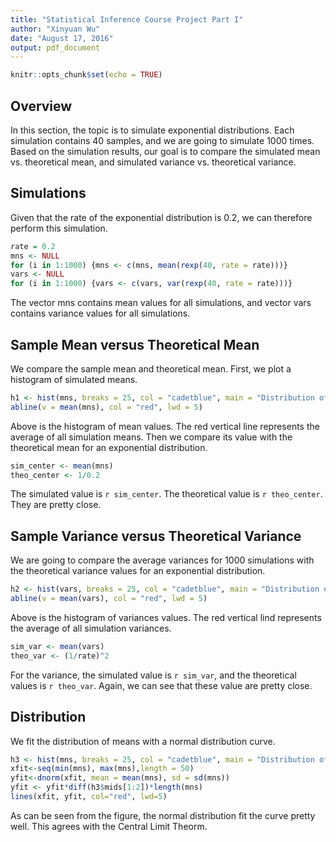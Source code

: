 ---
title: "Statistical Inference Course Project Part I"
author: "Xinyuan Wu"
date: "August 17, 2016"
output: pdf_document
---

```{r setup, include=FALSE}
knitr::opts_chunk$set(echo = TRUE)
```

## Overview

In this section, the topic is to simulate exponential distributions. Each simulation contains 40 samples, and we are going to simulate 1000 times. Based on the simulation results, our goal is to compare the simulated mean vs. theoretical mean, and simulated variance vs. theoretical variance.

## Simulations

Given that the rate of the exponential distribution is 0.2, we can therefore perform this simulation.

```{r}
rate = 0.2
mns <- NULL
for (i in 1:1000) {mns <- c(mns, mean(rexp(40, rate = rate)))}
vars <- NULL
for (i in 1:1000) {vars <- c(vars, var(rexp(40, rate = rate)))}
```

The vector mns contains mean values for all simulations, and vector vars contains variance values for all simulations.

## Sample Mean versus Theoretical Mean

We compare the sample mean and theoretical mean. First, we plot a histogram of simulated means.

```{r}
h1 <- hist(mns, breaks = 25, col = "cadetblue", main = "Distribution of Means", xlab = "Means")
abline(v = mean(mns), col = "red", lwd = 5)
```

Above is the histogram of mean values. The red vertical line represents the average of all simulation means. Then we compare its value with the theoretical mean for an exponential distribution.

```{r}
sim_center <- mean(mns)
theo_center <- 1/0.2
```

The simulated value is `r sim_center`. The theoretical value is `r theo_center`. They are pretty close.

## Sample Variance versus Theoretical Variance

We are going to compare the average variances for 1000 simulations with the theoretical variance values for an exponential distribution.

```{r}
h2 <- hist(vars, breaks = 25, col = "cadetblue", main = "Distribution of variances", xlab = "Vars")
abline(v = mean(vars), col = "red", lwd = 5)
```

Above is the histogram of variances values. The red vertical lind represents the average of all simulation variances.

```{r}
sim_var <- mean(vars)
theo_var <- (1/rate)^2
```

For the variance, the simulated value is `r sim_var`, and the theoretical values is `r theo_var`. Again, we can see that these value are pretty close.

## Distribution

We fit the distribution of means with a normal distribution curve.

```{r}
h3 <- hist(mns, breaks = 25, col = "cadetblue", main = "Distribution of Means", xlab = "Means")
xfit<-seq(min(mns), max(mns),length = 50)
yfit<-dnorm(xfit, mean = mean(mns), sd = sd(mns))
yfit <- yfit*diff(h3$mids[1:2])*length(mns)
lines(xfit, yfit, col="red", lwd=5)
```

As can be seen from the figure, the normal distribution fit the curve pretty well. This agrees with the Central Limit Theorm.